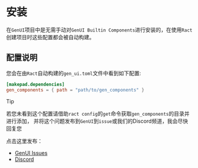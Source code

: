 # 安装

在`GenUI`项目中是无需手动对`GenUI Builtin Components`进行安装的，在使用`Ract`创建项目时这些配置都会被自动构建。

## 配置说明

您会在由`Ract`自动构建的`gen_ui.toml`文件中看到如下配置:

```toml title="gen_ui.toml"
[makepad.dependencies]
gen_components = { path = "path/to/gen_components" }
```

> [!TIP]
>
> 若您未看到这个配置请借助`ract config`的`get`命令获取`gen_components`的目录并进行添加，
> 并将这个问题发布到`GenUI`到`issue`或我们的Discord频道，我会尽快回复您
>
> 点击这里发布：
> - [GenUI Issues](https://github.com/Privoce/GenUI/issues)
> - [Discord](https://discord.gg/jVEJDhE75Y)